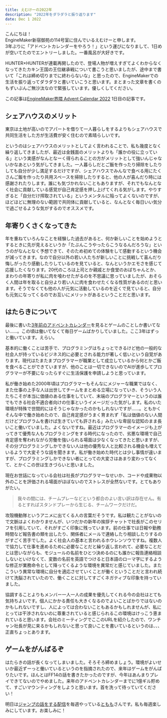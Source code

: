 ```yaml
---
title: えむけーの2022年
description: "2022年をダラダラと振り返ります"
date: Dec 1 2022
---
```


こんにちは！  
EngineMaker新宿御苑の114号室に住んでいるえむけーと申します。  
3年ぶりに「アドベントカレンダーをやろう！」という運びになりまして、1日めが空いてたのでエントリーしました。一番風呂が大好きです。

HUNTER×HUNTERが連載再開したので、登場人物が増えすぎてよくわからなくなってきたカキン王国の王位継承戦について書こうと思いましたが、途中まで書いて「これは締め切りまでに終わらないな」と思ったので、EngineMakerでの生活を振り返ってダラダラと書いていこうと思います。まとまった文章を書くのもずいぶんご無沙汰なので緊張しています。優しくしてください。

この記事は[EngineMaker界隈 Advent Calendar 2022](https://adventar.org/calendars/8145) 1日目の記事です。

## シェアハウスのメリット

東京は土地が高いのでアパートを借りて一人暮らしをするよりもシェアハウスで共同生活をした方が生活費が安く住むので素晴らしいです。

というのはシェアハウスのメリットとしてよく言われることで、私も幾度となく繰り返してきましたが、最近は金銭面のメリットよりも「誰かの役に立っている」という実感がなんとなーく得られることの方がメリットとして強いんじゃないかなあという気がしてきました。一人暮らしだとご飯を作ったり掃除をしたりしても自分が少し満足するだけですが、シェアハウスでみんなで食べる用にたくさんご飯を作ったり共用スペースを掃除したりすると、他の人が喜んだり時には感謝されたりします。誰にも気づかれないこともありますが、それでもなんとなく社会に貢献している感覚が自己肯定感を押し上げてくれる気がします。やりすぎると「自分だけ搾取されている」というメンタルに陥ってよくないのですが、ほどほどに無理のない範囲で共同体に貢献していると、なんとなく毎日いい気分で過ごせるような気がするのでオススメです。

## 年寄りくさくなってきた

年を重ねていろんなことを経験した過去があると、何か新しいことを始めようとするときに先が見えるというか「たぶんこうやったらこうなるんだろうな」というのがなんとなく予想できて、そのため初めての体験をして感動するという機会が減ってきます。なので自分以外の若い人たちが新しいことに挑戦して喜んだり悔しがったり感動したりしているのを見ていると、なんというかエモさを感じて応援したくなります。20代のころは上司とか親戚とか食堂のおばちゃんとか、まわりの年寄りが私に肉を喰わせたがるのを不思議に思っていましたが、おそらく人間は年を取ると自分より若い人に肉を食わせたくなる性質があるのだと思います。そうでなくても他の人が元気に活動しているのを近くで見ていると、自分も元気になってくるのでお互いにメリットがあるということだと思います。

## はたらきについて

最後に書いた[3年前のアドベントカレンダー](https://mktoho.hatenablog.com/entry/2019/12/13/161748)を見るとゲームのことしか書いてない……。この頃は働いてなくて毎日ゲームばかりしていました。ここ3年はずっと働いています。えらい。

基本的に働くことは苦手で、プログラミングはちょっとできるけど他の一般的な社会人が持っているビジネス的に必要とされる能力が著しく低いという自覚があります。現代はたまたまプログラマーが職業として成立しているから何とかご飯を食べることができていますが、他のことは一切できないのでAIが進歩してプログラマーが不要になったらすぐに生活保護を申請しようと思っています。

私が働き始めた2000年頃はプログラマーもそんなにメジャーな職業ではなく、また仕事の上手な人は出世してチームをまとめる立場になっていき、そういう人たちこそが本当に価値のある仕事をしていて、末端のプログラマーというのは誰でもできる社会不適合者向けの仕事というイメージだった気がします。私のいた環境が特殊で世間的にはそうじゃなかったのかもしれないですが……。ともかくそんな中で働き始めたので、自己肯定感がうまく育まれず「私は価値のない人間だけどプログラムを書けば生きていても許される」みたいな卑屈な認知のまま長いこと働いていました。よくないですね。最近はプログラマーのイメージも上がってきて優秀な人もプログラミングをする時代になったので、劣悪な環境で自己肯定感を奪われながら労働を強いられる場面は少なくなってきたと思いますが、その分プログラミングしかできない人は他の優秀な人と比較される機会も増えているようで大変そうな話を聞きます。私が働き始めた時代とは少し事情が違いますが、プログラミングしかできない者にとっての大変さはあまり変わってなくて、とかくこの世は生きづらいと思いました。

現在お世話になっている会社は社長がプログラマーなせいか、コードや成果物以外のことを評価される場面がほぼないのでストレスが全然ないです。とてもありがたい。

> 我々の間には、チームプレーなどという都合のよい言い訳は存在せん。有るとすればスタンドプレーから生じる、チームワークだけだ。

攻殻機動隊というアニメに出てくる人の言葉だそうです。私は観たことがないので文脈はよくわかりませんが、いつだかの新年の挨拶チャットで社長がこのセリフを引用していて、それがすごく印象に残っています。前の仕事では日報や勤務時間など報告書の類を出したり、関係者にメールで連絡したり相談したりするのがすごく苦手でした。よく社会人の基本と言われるホウレンソウですね。複数人で協力して仕事を進めるために必要なことだと繰り返し言われて、必要なことだとは思いながらも、モジュールの名前をひとつ決めるのにも誰かに報告連絡相談しないといけなくて、変数の名前を英語でつけると日本語のローマ字にするような修正が業務命令として降ってくるような環境を異常だと感じていました。またこういう異常な環境に自分を適応させていくことが働くということだと言われ続けて洗脳されていたので、働くことに対してすごくネガティブな印象を持っていました。

協調することよりもメンバー一人一人の成果を優先してくれる今の会社はとても気持ちよいです。個人にかかる責任も大きくなるのでよいことばかりではないのかもしれないですし、人によっては合わないこともあるかもしれませんが、私にとっては干渉されないのに尊重されていると感じられるこの環境はけっこう恵まれていると思います。会社のミーティングでここのURLを紹介したので、ワンチャン社長が見に来るかもしれないと思って良いことを書いているというのは、、、正直ちょっとあります。

## ゲームをがんばるぞ

はたらきの話が長くなってしまいました。そろそろ締めましょう。環境がよいせいか最近ずーっと働いているというのを指摘されたので、来年はゲームをがんばりたいです。ほんとはFF14の話を書きたかったのですが、今年はあんまりプレイできてないのでやめました。来年のアドベントカレンダーまでに1億ギル貯めて、すごいマウンティングをしようと思います。首を洗って待っていてください！

明日は[ジャンプの話をする配信](https://www.youtube.com/@user-yd5tg5wk3h/streams)を毎週やっている[ともも](https://twitter.com/tomo_toma_isoon)さんです。私も毎週楽しみにしています。お楽しみに！
